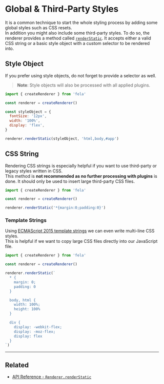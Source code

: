 # Global & Third-Party Styles

It is a common technique to start the whole styling process by adding some global styles such as CSS resets.<br />
In addition you might also include some third-party styles. To do so, the renderer provides a method called [`renderStatic`](api/fela/renderer#renderstatic).
It accepts either a valid CSS string or a basic style object with a custom selector to be rendered into.<br />

## Style Object

If you prefer using style objects, do not forget to provide a selector as well.

> **Note**: Style objects will also be processed with all applied plugins.

```javascript
import { createRenderer } from 'fela'

const renderer = createRenderer()

const styleObject = {
  fontSize: '12px',
  width: '100%',
  display: 'flex',
}

renderer.renderStatic(styleObject, 'html,body,#app')
```

## CSS String

Rendering CSS strings is especially helpful if you want to use third-party or legacy styles written in CSS.<br />
This method is **not recommended as no further processing with plugins** is done. It should only be used to insert large third-party CSS files.

```javascript
import { createRenderer } from 'fela'

const renderer = createRenderer()

renderer.renderStatic('*{margin:0;padding:0}')
```

### Template Strings

Using [ECMAScript 2015 template strings](https://developer.mozilla.org/de/docs/Web/JavaScript/Reference/template_strings) we can even write multi-line CSS styles. <br />This is helpful if we want to copy large CSS files directly into our JavaScript file.

```javascript
import { createRenderer } from 'fela'

const renderer = createRenderer()

renderer.renderStatic(`
  * {
    margin: 0;
    padding: 0
  }

  body, html {
    width: 100%;
    height: 100%
  }

  div {
    display: -webkit-flex;
    display: -moz-flex;
    display: flex
  }
`)
```

---

## Related

- [API Reference - `Renderer.renderStatic`](api/fela/renderer#renderstatic)

